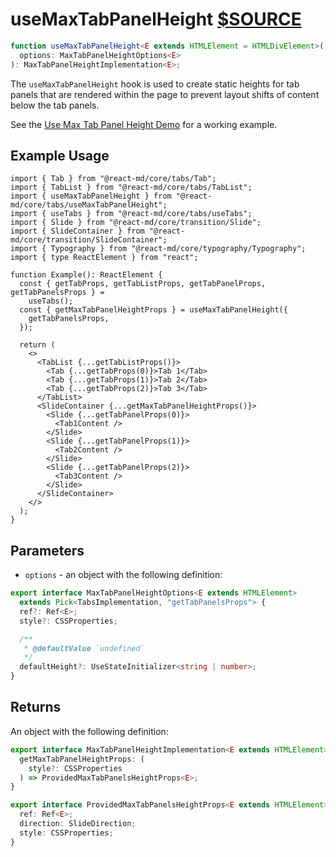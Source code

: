 # useMaxTabPanelHeight [$SOURCE](packages/core/src/tabs/useMaxTabPanelHeight.ts)

```ts disableTransform
function useMaxTabPanelHeight<E extends HTMLElement = HTMLDivElement>(
  options: MaxTabPanelHeightOptions<E>
): MaxTabPanelHeightImplementation<E>;
```

The `useMaxTabPanelHeight` hook is used to create static heights for tab panels
that are rendered within the page to prevent layout shifts of content below the
tab panels.

See the [Use Max Tab Panel Height Demo](/components/tabs#use-max-tab-panel-height) for
a working example.

## Example Usage

```tsx
import { Tab } from "@react-md/core/tabs/Tab";
import { TabList } from "@react-md/core/tabs/TabList";
import { useMaxTabPanelHeight } from "@react-md/core/tabs/useMaxTabPanelHeight";
import { useTabs } from "@react-md/core/tabs/useTabs";
import { Slide } from "@react-md/core/transition/Slide";
import { SlideContainer } from "@react-md/core/transition/SlideContainer";
import { Typography } from "@react-md/core/typography/Typography";
import { type ReactElement } from "react";

function Example(): ReactElement {
  const { getTabProps, getTabListProps, getTabPanelProps, getTabPanelsProps } =
    useTabs();
  const { getMaxTabPanelHeightProps } = useMaxTabPanelHeight({
    getTabPanelsProps,
  });

  return (
    <>
      <TabList {...getTabListProps()}>
        <Tab {...getTabProps(0)}>Tab 1</Tab>
        <Tab {...getTabProps(1)}>Tab 2</Tab>
        <Tab {...getTabProps(2)}>Tab 3</Tab>
      </TabList>
      <SlideContainer {...getMaxTabPanelHeightProps()}>
        <Slide {...getTabPanelProps(0)}>
          <Tab1Content />
        </Slide>
        <Slide {...getTabPanelProps(1)}>
          <Tab2Content />
        </Slide>
        <Slide {...getTabPanelProps(2)}>
          <Tab3Content />
        </Slide>
      </SlideContainer>
    </>
  );
}
```

## Parameters

- `options` - an object with the following definition:

```ts disableTransform
export interface MaxTabPanelHeightOptions<E extends HTMLElement>
  extends Pick<TabsImplementation, "getTabPanelsProps"> {
  ref?: Ref<E>;
  style?: CSSProperties;

  /**
   * @defaultValue `undefined`
   */
  defaultHeight?: UseStateInitializer<string | number>;
}
```

## Returns

An object with the following definition:

```ts disableTransform
export interface MaxTabPanelHeightImplementation<E extends HTMLElement> {
  getMaxTabPanelHeightProps: (
    style?: CSSProperties
  ) => ProvidedMaxTabPanelsHeightProps<E>;
}

export interface ProvidedMaxTabPanelsHeightProps<E extends HTMLElement> {
  ref: Ref<E>;
  direction: SlideDirection;
  style: CSSProperties;
}
```
